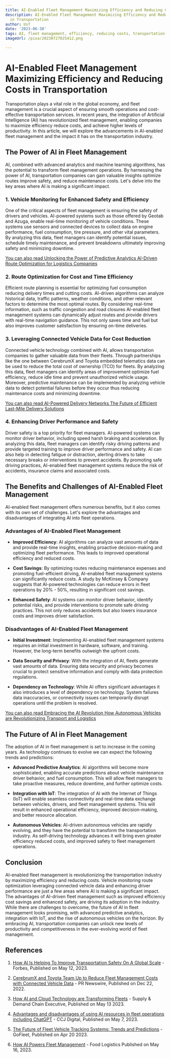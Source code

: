 ```yaml
---
title: AI-Enabled Fleet Management Maximizing Efficiency and Reducing Costs in Transportation
description: AI-Enabled Fleet Management Maximizing Efficiency and Reducing Costs
  in Transportation
author: Usf
date: '2023-06-30'
tags: AI, fleet management, efficiency, reducing costs, transportation
imageUrl: /pixa/20230727025412.png

---
```

# AI-Enabled Fleet Management Maximizing  Efficiency and Reducing Costs in  Transportation

Transportation plays a vital role in the global economy,  and fleet management is a crucial aspect of ensuring smooth operations and cost-effective transportation services.  In recent years, the integration of Artificial Intelligence (AI) has revolutionized  fleet management, enabling companies to maximize efficiency reduce costs, and achieve higher levels of productivity. In this article,  we will explore the advancements in AI-enabled fleet management and the impact it  has on the transportation industry.

## The Power  of AI in Fleet Management

AI, combined with advanced analytics and machine learning algorithms, has  the potential to transform fleet management operations. By harnessing the power of  AI, transportation companies  can gain valuable insights optimize routes improve safety, and  reduce maintenance costs. Let's  delve into the key areas  where AI  is making a significant impact.

### 1. Vehicle Monitoring for Enhanced Safety and Efficiency

One of  the critical aspects of fleet management is ensuring the safety  of drivers and vehicles. AI-powered systems  such as those offered by Geotab and Azuga, enable real-time monitoring of vehicle conditions. These systems use sensors and connected devices to collect  data on engine performance, fuel  consumption,  tire pressure, and  other vital parameters. By analyzing this data, fleet managers can identify potential issues, schedule  timely maintenance, and prevent breakdowns ultimately improving  safety and minimizing downtime.

[You can also read Unlocking the Power  of Predictive Analytics  AI-Driven Route Optimization for Logistics Companies](Unlocking%20the%20Power%20of%20Predictive%20Analytics%20AI-Driven%20Route%20Optimization%20for%20Logistics%20Companies)


### 2. Route Optimization  for Cost and Time  Efficiency

Efficient route planning is essential for optimizing  fuel consumption reducing delivery  times and cutting costs. AI-driven algorithms can analyze historical data,  traffic patterns,  weather conditions,  and other relevant  factors to determine the most optimal routes. By considering real-time information, such as traffic congestion and road closures  AI-enabled fleet management systems can dynamically adjust  routes and  provide drivers with real-time navigation guidance. This not only saves time and fuel but also improves customer satisfaction by ensuring on-time deliveries.

### 3. Leveraging Connected Vehicle Data for  Cost Reduction

Connected vehicle technology combined with AI, allows transportation companies to gather valuable data from their fleets. Through partnerships like the one between CerebrumX and Toyota embedded telematics data can be used to reduce the total cost of ownership (TCO) for fleets.  By analyzing this data, fleet managers can identify areas of improvement optimize fuel efficiency, reduce  idle time and prevent unauthorized vehicle  usage. Moreover, predictive maintenance can be implemented by  analyzing  vehicle data to detect potential failures before they occur  thus reducing maintenance  costs and minimizing downtime.

[You  can also read AI-Powered Delivery Networks The Future  of Efficient Last-Mile Delivery Solutions](AI-Powered%20Delivery%20Networks%20The%20Future%20of%20Efficient%20Last-Mile%20Delivery%20Solutions)


### 4. Enhancing Driver Performance and Safety

Driver safety  is  a top priority for fleet managers. AI-powered systems can monitor driver behavior, including speed harsh braking and acceleration. By analyzing  this data, fleet managers can identify risky driving patterns and provide targeted training to improve driver  performance and safety. AI can also help in detecting fatigue or distraction, alerting drivers to take necessary breaks or interventions  to prevent accidents. By promoting safe  driving practices,  AI-enabled fleet management systems reduce the risk of accidents, insurance claims and associated costs.

## The Benefits and Challenges of AI-Enabled Fleet Management

AI-enabled fleet management offers  numerous  benefits,  but it also comes with its  own set of challenges. Let's explore the advantages and  disadvantages of integrating AI into fleet operations.

### Advantages of AI-Enabled Fleet Management

- **Improved Efficiency**: AI algorithms  can  analyze vast amounts of data and provide real-time insights, enabling proactive decision-making and  optimizing fleet performance. This leads  to improved operational  efficiency and reduced costs.

- **Cost Savings**: By optimizing routes reducing maintenance expenses and promoting  fuel-efficient driving, AI-enabled fleet management systems  can significantly reduce costs. A  study by McKinsey & Company suggests that AI-powered technologies  can reduce errors in fleet operations by 20% - 50%, resulting in significant cost savings.

- **Enhanced Safety**: AI systems can monitor driver behavior, identify potential risks, and  provide interventions to promote safe driving practices. This not only reduces accidents but also lowers insurance costs and improves driver satisfaction.

### Disadvantages of AI-Enabled Fleet Management

- **Initial  Investment**:  Implementing AI-enabled fleet management systems requires an initial investment in hardware, software, and training. However, the long-term benefits outweigh the upfront  costs.

- **Data Security and Privacy**: With the integration of AI, fleets generate  vast  amounts of data. Ensuring data security  and privacy becomes crucial  to protect sensitive information and comply with  data protection  regulations.

- **Dependency on Technology**: While AI  offers significant advantages it  also introduces a level of dependency on technology. System  failures  data inaccuracies, or connectivity issues can temporarily disrupt operations until the problem is resolved.

[You can also read Embracing the AI Revolution How Autonomous Vehicles are Revolutionizing  Transport and Logistics](Embracing%20the%20AI%20Revolution%20How%20Autonomous%20Vehicles%20are%20Revolutionizing%20Transport%20and%20Logistics)


## The Future of AI in Fleet Management

The adoption of AI in fleet management is set to increase  in the coming years. As technology continues to evolve we can expect the following trends and  predictions:

- **Advanced Predictive Analytics**: AI algorithms will become more sophisticated, enabling accurate predictions about vehicle maintenance driver behavior, and fuel consumption. This will allow fleet managers to take proactive measures, reduce downtime,  and further optimize costs.

- **Integration with IoT**: The integration of AI with the  Internet of  Things (IoT) will enable seamless connectivity and real-time data exchange between  vehicles, drivers, and fleet management systems. This will result in enhanced operational efficiency,  improved decision-making, and better resource allocation.

- **Autonomous Vehicles**: AI-driven autonomous vehicles are rapidly evolving,  and they have the  potential to transform the transportation industry. As self-driving technology advances it will bring even greater efficiency reduced costs, and improved safety to fleet  management operations.

## Conclusion

AI-enabled fleet  management is revolutionizing the transportation industry by maximizing efficiency and reducing costs. Vehicle monitoring route  optimization leveraging connected vehicle data and enhancing driver performance are just a few areas  where AI is making a significant impact.  The advantages of AI-driven fleet management  such as improved efficiency cost savings and enhanced safety, are driving its adoption in the  industry. While there are challenges to overcome, the future of AI in fleet management looks promising, with  advanced  predictive analytics, integration with IoT, and the rise of autonomous vehicles  on the horizon. By embracing AI, transportation companies can unlock new levels of productivity and  competitiveness in the ever-evolving world of fleet management.

## References

1. [How AI Is  Helping To Improve Transportation Safety On A Global  Scale](https://www.forbes.com/sites/forbestechcouncil/2023/05/12/how-ai-is-helping-to-improve-transportation-safety-on-a-global-scale/?sh=24ac24965436) - Forbes, Published on May 12, 2023.

2. [CerebrumX and Toyota Team Up to Reduce Fleet Management Costs with Connected Vehicle Data](https://www.prnewswire.com/news-releases/cerebrumx-and-toyota-team-up-to-reduce-fleet-management-costs-with-connected-vehicle-data-301709011.html) - PR Newswire, Published on Dec 22, 2022.

3. [How  AI and Cloud Technology are Transforming Fleets](https://www.sdcexec.com/transportation/fleet-management/article/22861874/cerebrumx-how-ai-and-cloud-technology-are-transforming-fleets) - Supply & Demand Chain Executive, Published on May 13 2023.

4. [Advantages and disadvantages of  using AI resources in fleet operations including ChatGPT](https://www.ccjdigital.com/technology/business-operations/article/15447265/cost-and-benefit-of-using-ai-in-fleet-operations)  - CCJ Digital, Published  on May 7, 2023.

5. [The Future  of Fleet Vehicle Tracking Systems: Trends  and  Predictions](https://www.gofleet.com/the-future-of-fleet-vehicle-tracking-systems/) - GoFleet, Published  on Apr 20 2023.

6. [How AI Powers Fleet Management](https://www.foodlogistics.com/software-technology/ai-ar/article/22861559/pitstop-how-ai-powers-fleet-management) - Food Logistics Published on May 16, 2023.